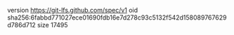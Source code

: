 version https://git-lfs.github.com/spec/v1
oid sha256:6fabbd771027ece01690fdb16e7d278c93c5132f542d158089767629d786d712
size 17495
